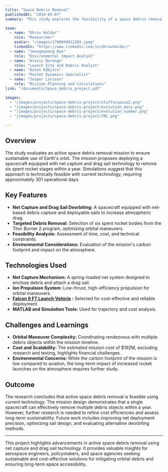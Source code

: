 ```yaml
---
title: "Space Debris Removal"
publishedAt: "2018-05-07"
summary: "This study explores the feasibility of a space debris removal mission utilizing net and sail technology. By targeting six spent rocket stages over a one-year mission, the research assesses the technical, economic, and environmental aspects of active debris removal."

team:
  - name: "Dhruv Haldar"
    role: "Researcher"
    avatar: "/images/1700894012265.jpeg"
    linkedIn: "https://www.linkedin.com/in/dhruvhaldar/"
  - name: "Jeongmyeong Bae"
    role: "Environmental Impact Analyst"
  - name: "Alexis Dorange"
    role: "Launch Site and Debris Analyst"
  - name: "Anton Kåbjörn"
    role: "Rocket Dynamics Specialist"
  - name: "Jesper Larsson"
    role: "Mission Planning and Calculations"
link: "/documents/Space_debris_project.pdf"

images:
  - "/images/projects/space-debris-project/stuffinspace2.png"
  - "/images/projects/space-debris-project/evolution_mass.png"
  - "/images/projects/space-debris-project/evolution_number.png"
  - "/images/projects/space-debris-project/TRL.png"

---
```


## Overview

The study evaluates an active space debris removal mission to ensure sustainable use of Earth's orbit. The mission proposes deploying a spacecraft equipped with net capture and drag sail technology to remove six spent rocket stages within a year. Simulations suggest that this approach is technically feasible with current technology, requiring approximately 301 operational days.

## Key Features

- **Net Capture and Drag Sail Deorbiting:** A spacecraft equipped with net-based debris capture and deployable sails to increase atmospheric drag.
- **Targeted Debris Removal:** Selection of six spent rocket bodies from the Thor Burner 2 program, optimizing orbital maneuvers.
- **Feasibility Analysis:** Assessment of time, cost, and technical constraints.
- **Environmental Considerations:** Evaluation of the mission's carbon footprint and impact on the atmosphere.

## Technologies Used

- **Net Capture Mechanism:** A spring-loaded net system designed to enclose debris and attach a drag sail.
- **Ion Propulsion System:** Low-thrust, high-efficiency propulsion for orbital maneuvers.
- **[Falcon 9 FT Launch Vehicle](https://www.spacex.com/vehicles/falcon-9/) :** Selected for cost-effective and reliable deployment.
- **MATLAB and Simulation Tools:** Used for trajectory and cost analysis.

## Challenges and Learnings

- **Orbital Maneuver Complexity:** Coordinating rendezvous with multiple debris objects within the mission timeline.
- **Cost and Scalability:** The estimated mission cost of $192M, excluding research and testing, highlights financial challenges.
- **Environmental Concerns:** While the carbon footprint of the mission is low compared to aviation, the long-term impact of increased rocket launches on the atmosphere requires further study.

## Outcome

The research concludes that active space debris removal is feasible using current technology. The mission design demonstrates that a single spacecraft can effectively remove multiple debris objects within a year. However, further research is needed to refine cost efficiencies and assess long-term sustainability. Future work includes improving net deployment precision, optimizing sail design, and evaluating alternative deorbiting methods.

---

This project highlights advancements in active space debris removal using net capture and drag sail technology. It provides valuable insights for aerospace engineers, policymakers, and space agencies seeking sustainable and cost-effective solutions for mitigating orbital debris and ensuring long-term space accessibility.